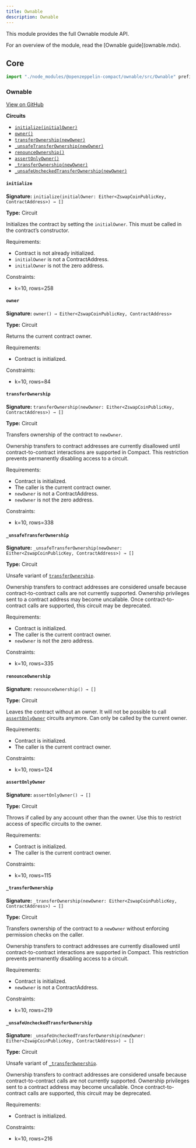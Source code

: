 ```yaml
---
title: Ownable
description: Ownable
---
```


This module provides the full Ownable module API.

<Callout>
For an overview of the module, read the [Ownable guide](ownable.mdx).
</Callout>

## Core

```ts
import "./node_modules/@openzeppelin-compact/ownable/src/Ownable" prefix Ownable_;
```

### Ownable

[View on GitHub](https://github.com/OpenZeppelin/compact-contracts/blob/main/contracts/ownable/src/Ownable.compact)

**Circuits**

* [`initialize(initialOwner)`](#initialize)
* [`owner()`](#owner)
* [`transferOwnership(newOwner)`](#transferownership)
* [`_unsafeTransferOwnership(newOwner)`](#_unsafetransferownership)
* [`renounceOwnership()`](#renounceownership)
* [`assertOnlyOwner()`](#assertonlyowner)
* [`_transferOwnership(newOwner)`](#_transferownership)
* [`_unsafeUncheckedTransferOwnership(newOwner)`](#_unsafeuncheckedtransferownership)

#### `initialize`

**Signature:** `initialize(initialOwner: Either<ZswapCoinPublicKey, ContractAddress>) → []`

**Type:** Circuit

Initializes the contract by setting the `initialOwner`.
This must be called in the contract’s constructor.

Requirements:

* Contract is not already initialized.
* `initialOwner` is not a ContractAddress.
* `initialOwner` is not the zero address.

Constraints:

* k=10, rows=258

#### `owner`

**Signature:** `owner() → Either<ZswapCoinPublicKey, ContractAddress>`

**Type:** Circuit

Returns the current contract owner.

Requirements:

* Contract is initialized.

Constraints:

* k=10, rows=84

#### `transferOwnership`

**Signature:** `transferOwnership(newOwner: Either<ZswapCoinPublicKey, ContractAddress>) → []`

**Type:** Circuit

Transfers ownership of the contract to `newOwner`.

<Callout>
Ownership transfers to contract addresses are currently disallowed until contract-to-contract interactions are supported in Compact.
</Callout>
This restriction prevents permanently disabling access to a circuit.

Requirements:

* Contract is initialized.
* The caller is the current contract owner.
* `newOwner` is not a ContractAddress.
* `newOwner` is not the zero address.

Constraints:

* k=10, rows=338

#### `_unsafeTransferOwnership`

**Signature:** `_unsafeTransferOwnership(newOwner: Either<ZswapCoinPublicKey, ContractAddress>) → []`

**Type:** Circuit

Unsafe variant of [`transferOwnership`](#transferownership).

<Callout type='warn'>
Ownership transfers to contract addresses are considered unsafe because contract-to-contract calls are not currently supported.
</Callout>
Ownership privileges sent to a contract address may become uncallable.
Once contract-to-contract calls are supported, this circuit may be deprecated.

Requirements:

* Contract is initialized.
* The caller is the current contract owner.
* `newOwner` is not the zero address.

Constraints:

* k=10, rows=335

#### `renounceOwnership`

**Signature:** `renounceOwnership() → []`

**Type:** Circuit

Leaves the contract without an owner.
It will not be possible to call [`assertOnlyOwner`](#assertonlyowner) circuits anymore.
Can only be called by the current owner.

Requirements:

* Contract is initialized.
* The caller is the current contract owner.

Constraints:

* k=10, rows=124

#### `assertOnlyOwner`

**Signature:** `assertOnlyOwner() → []`

**Type:** Circuit

Throws if called by any account other than the owner.
Use this to restrict access of specific circuits to the owner.

Requirements:

* Contract is initialized.
* The caller is the current contract owner.

Constraints:

* k=10, rows=115

#### `_transferOwnership`

**Signature:** `_transferOwnership(newOwner: Either<ZswapCoinPublicKey, ContractAddress>) → []`

**Type:** Circuit

Transfers ownership of the contract to a `newOwner` without enforcing permission checks on the caller.

<Callout>
Ownership transfers to contract addresses are currently disallowed until contract-to-contract interactions are supported in Compact.
</Callout>
This restriction prevents permanently disabling access to a circuit.

Requirements:

* Contract is initialized.
* `newOwner` is not a ContractAddress.

Constraints:

* k=10, rows=219

#### `_unsafeUncheckedTransferOwnership`

**Signature:** `_unsafeUncheckedTransferOwnership(newOwner: Either<ZswapCoinPublicKey, ContractAddress>) → []`

**Type:** Circuit

Unsafe variant of [`_transferOwnership`](#_transferownership).

<Callout type='warn'>
Ownership transfers to contract addresses are considered unsafe because contract-to-contract calls are not currently supported.
</Callout>
Ownership privileges sent to a contract address may become uncallable.
Once contract-to-contract calls are supported, this circuit may be deprecated.

Requirements:

* Contract is initialized.

Constraints:

* k=10, rows=216
